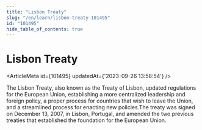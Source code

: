 ```yaml
---
title: "Lisbon Treaty"
slug: "/en/learn/lisbon-treaty-101495"
id: "101495"
hide_table_of_contents: true
---
```



# Lisbon Treaty

<ArticleMeta id={101495} updatedAt={'2023-09-26 13:58:54'} />
<div className='border-solid border-b border-t-0 my-4 border-[var(--ifm-color-gray-300)]' />

The Lisbon Treaty, also known as the Treaty of Lisbon, updated regulations for the European Union, establishing a more centralized leadership and foreign policy, a proper process for countries that wish to leave the Union, and a streamlined process for enacting new policies.The treaty was signed on December 13, 2007, in Lisbon, Portugal, and amended the two previous treaties that established the foundation for the European Union.
